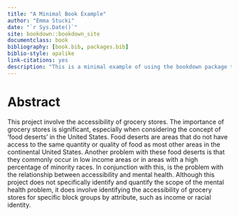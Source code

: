 ```yaml
--- 
title: "A Minimal Book Example"
author: "Emma Stucki"
date: "`r Sys.Date()`"
site: bookdown::bookdown_site
documentclass: book
bibliography: [book.bib, packages.bib]
biblio-style: apalike
link-citations: yes
description: "This is a minimal example of using the bookdown package to write a book. The output format for this example is bookdown::gitbook."
---
```


# Abstract
This project involve the accessibility of grocery stores. The importance of grocery stores is significant, especially when considering the concept of 'food deserts' in the United States. Food deserts are areas that do not have access to the same quantity or quality of food as most other areas in the continental United States. Another problem with these food deserts is that they commonly occur in low income areas or in areas with a high percentage of minority races. In conjunction with this, is the problem with the relationship between accessibility and mental health. Although this project does not specifically identify and quantify the scope of the mental health problem, it does involve identifying the accessibility of grocery stores for specific block groups by attribute, such as income or racial identity.  


